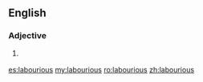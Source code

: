 ==English==

===Adjective===
{{head|en|adjective}}

# {{lb|en|nonstandard}} {{alternative form of|from=UK|laborious|lang=en}}

[[es:labourious]]
[[my:labourious]]
[[ro:labourious]]
[[zh:labourious]]